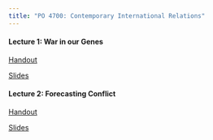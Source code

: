 ```yaml
---
title: "PO 4700: Contemporary International Relations"
---
```


#### Lecture 1: War in our Genes

[Handout](PO4700/War_in_our_Genes_handout.html)

[Slides](PO4700/War_in_our_Genes_slides.html)

#### Lecture 2: Forecasting Conflict

[Handout](PO4700/Forecasting_Conflict_handout.html)

[Slides](PO4700/Forecasting_Conflict_slides.html)




